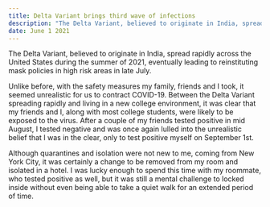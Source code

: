 ```yaml
---
title: Delta Variant brings third wave of infections
description: "The Delta Variant, believed to originate in India, spread..."
date: June 1 2021
---
```


The Delta Variant, believed to originate in India, spread rapidly across the United States during the summer of 2021, eventually leading to reinstituting mask policies in high risk areas in late July.

Unlike before, with the safety measures my family, friends and I took, it seemed unrealistic for us to contract COVID-19. Between the Delta Variant spreading rapidly and living in a new college environment, it was clear that my friends and I, along with most college students, were likely to be exposed to the virus. After a couple of my friends tested positive in mid August, I tested negative and was once again lulled into the unrealistic belief that I was in the clear, only to test positive myself on September 1st.

Although quarantines and isolation were not new to me, coming from New York City, it was certainly a change to be removed from my room and isolated in a hotel. I was lucky enough to spend this time with my roommate, who tested positive as well, but it was still a mental challenge to locked inside without even being able to take a quiet walk for an extended period of time.
